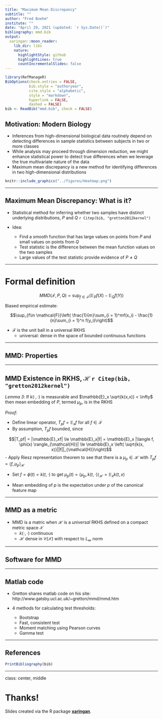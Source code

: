 ```yaml
---
title: "Maximum Mean Discrepancy"
subtitle: ""
author: "Fred Boehm"
institute: ""
date: "April 29, 2021 (updated: `r Sys.Date()`)"
bibliography: mmd.bib
output:
  xaringan::moon_reader:
    lib_dir: libs
    nature:
      highlightStyle: github
      highlightLines: true
      countIncrementalSlides: false
---
```


```r
library(RefManageR)
BibOptions(check.entries = FALSE,
           bib.style = "authoryear",
           cite.style = "alphabetic",
           style = "markdown",
           hyperlink = FALSE,
           dashed = FALSE)
bib <- ReadBib("mmd.bib", check = FALSE)
```


## Motivation: Modern Biology

- Inferences from high-dimensional biological data routinely depend on detecting differences in sample statistics between subjects in two or more classes  
- While analysis may proceed through dimension reduction, we might enhance statistical power to detect true differences when we leverage the true multivariate nature of the data  
- Maximum mean discrepancy is a new method for identifying differences in two high-dimensional distributions

```r
knitr::include_graphics("../figures/Heatmap.png")
```


---

## Maximum Mean Discrepancy: What is it? 

- Statistical method for inferring whether two samples have distinct underlying distributions, $P$ and $Q$ `r Citep(bib, "gretton2012kernel")`

- Idea: 
    - Find a smooth function that has large values on points from $P$ and small values on points from $Q$
    - Test statistic is the difference between the mean function values on the two samples
    - Large values of the test statistic provide evidence of $P \neq Q$
    
---

# Formal definition

$$MMD(\mathcal{F}, P, Q) = \sup_{f \in \mathcal{F}}\left( \mathbb{E}_Pf(X) - \mathbb{E}_Qf(Y)\right)$$

Biased empirical estimate:

$$\sup_{f\in \mathcal{F}}\left( \frac{1}{m}\sum_{i = 1}^mf(x_i) - \frac{1}{n}\sum_{i = 1}^n f(y_i)\right)$$

- $\mathcal{F}$ is the unit ball in a universal RKHS
    - universal: dense in the space of bounded continuous functions

---



## MMD: Properties


---

## MMD Existence in RKHS, $\mathcal{H}$ `r Citep(bib, "gretton2012kernel")`

*Lemma 3*: If $k(\cdot, \cdot)$ is measurable and $\mathbb{E}_x \sqrt{k(x,x)} < \infty$ then mean embedding of $P$, termed $\mu_p$, is in the RKHS

*Proof*: 

- Define linear operator, $T_pf = \mathbb{E}_xf$ for all $f \in \mathcal{F}$
- By assumption, $T_pf$ bounded, since

$$|T_pf| = |\mathbb{E}_xf| \le \mathbb{E}_x|f| =  \mathbb{E}_x |\langle f, \phi(x) \rangle_{\mathcal{H}}| \le \mathbb{E}_x \left( \sqrt{k(x, x)}||f||_{\mathcal{H}}\right)$$
- Apply Riesz representation theorem to see that there is a $\mu_p \in \mathcal{H}$ with $T_pf = \langle f, \mu_p \rangle_{\mathcal{H}}$ 

- Set $f = \phi(t) = k(t, \cdot)$ to get $\mu_p(t) = \langle \mu_p, k(t, \cdot)\rangle_{\mathcal{H}} = \mathbb{E}_xk(t, x)$

- Mean embedding of $p$ is the expectation under $p$ of the canonical feature map


---

## MMD as a metric

- MMD is a matric when $\mathcal{H}$ is a *universal* RKHS defined on a compact metric space $\mathcal{X}$  
  - $k(\cdot, \cdot)$ continuous  
  - $\mathcal{H}$ dense in $\mathcal{C}(\mathcal{X})$ with respect to $L_{\infty}$ norm 

---

## Software for MMD


---


## Matlab code 

- Gretton shares matlab code on his site: http://www.gatsby.ucl.ac.uk/~gretton/mmd/mmd.htm

- 4 methods for calculating test thresholds:  
  - Bootstrap  
  - Fast, consistent test  
  - Moment matching using Pearson curves  
  - Gamma test  
  



---

## References

```r
PrintBibliography(bib)
```



---

class: center, middle

# Thanks!

Slides created via the R package [**xaringan**](https://github.com/yihui/xaringan).

